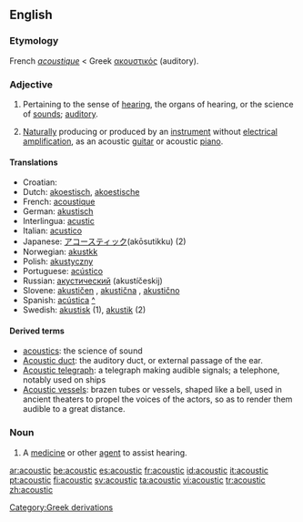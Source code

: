 ==English==

===Etymology===
French ''[[acoustique]]'' < Greek [[ακουστικός]] (auditory).

===Adjective===
{{en-adj|-}}

# Pertaining to the sense of [[hearing]], the organs of hearing, or the science of [[sounds]]; [[auditory]].
# {{music}} [[Naturally]] producing or produced by an [[instrument]] without [[electrical]] [[amplification]], as an acoustic [[guitar]] or acoustic [[piano]].

====Translations====
*Croatian: {{t|hr|akustičan}}
*Dutch: [[akoestisch]], [[akoestische]]
*French: [[acoustique]]
*German: [[akustisch]]
*Interlingua: [[acustic]]
*Italian: [[acustico]]
*Japanese: [[アコースティック]](akōsutikku) (2)
*Norwegian: [[akustkk]]
*Polish: [[akustyczny]]
*Portuguese: [[acústico]]
*Russian: [[акустический]] (akustíčeskij)
*Slovene: [[akustičen]] {{m}}, [[akustična]] {{f}}, [[akustično]] {{n}}
*Spanish: [[acústica]] [[:es:acústica|^]]
*Swedish: [[akustisk]] (1), [[akustik]] (2)

====Derived terms====
*[[acoustics]]: the science of sound
*[[Acoustic duct]]: the auditory duct, or external passage of the ear.
*[[Acoustic telegraph]]: a telegraph making audible signals; a telephone, notably used on ships
*[[Acoustic vessels]]: brazen tubes or vessels, shaped like a bell, used in ancient theaters to propel the voices of the actors, so as to render them audible to a great distance.

===Noun===
{{en-noun}}

# {{medicine}} A [[medicine]] or other [[agent]] to assist hearing.

[[Category:Greek derivations]]

[[ar:acoustic]]
[[be:acoustic]]
[[es:acoustic]]
[[fr:acoustic]]
[[id:acoustic]]
[[it:acoustic]]
[[pt:acoustic]]
[[fi:acoustic]]
[[sv:acoustic]]
[[ta:acoustic]]
[[vi:acoustic]]
[[tr:acoustic]]
[[zh:acoustic]]